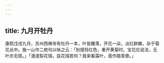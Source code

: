 ```yaml
---
---
---
```

title: 九月开牡丹
---



康熙戊戌九月，苏州西禅寺有牡丹一本，叶皆雕落，开花一朵，淡红鲜嫩，杂于菊花丛中。施一山作二绝句以咏之云：「别擅轻红色，重开黄菊时。宝花应说法，无叶亦无枝。」「漫道梨花瑞，兹花瑞若何？我来看霜叶，竟作踏青歌。」